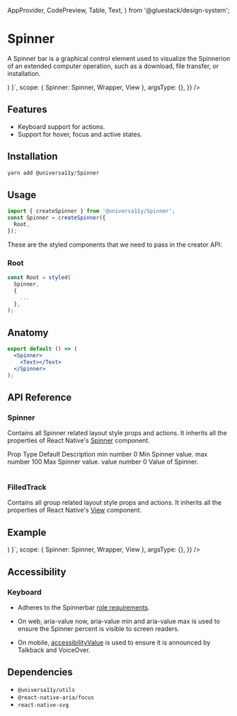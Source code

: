 
<Meta title="components/Spinner" />


  AppProvider,
  CodePreview,
  Table,
  Text,
} from '@gluestack/design-system';

# Spinner

A Spinner bar is a graphical control element used to visualize the Spinnerion of an extended computer operation, such as a download, file transfer, or installation.

<AppProvider>
  <CodePreview
    showComponentRenderer={true}
    showArgsController={false}
    metaData={{
      code: ` 
      function App () {
        return (
          <Wrapper>
            <View style={{width:"70vw"}}>
              <Spinner value={50}>
                <Spinner.FilledTrack />
              </Spinner>
            </View>
          </Wrapper>
    )
    }`,
      scope: { Spinner: Spinner, Wrapper, View },
      argsType: {},
    }}
  />
</AppProvider>

<br />

## Features

- Keyboard support for actions.
- Support for hover, focus and active states.

## Installation

```jsx
yarn add @universa11y/Spinner
```

## Usage

```jsx
import { createSpinner } from '@universa11y/Spinner';
const Spinner = createSpinner({
  Root,
});
```

These are the styled components that we need to pass in the creator API:

### Root

```jsx
const Root = styled(
  Spinner,
  {
    ...
  },
);
```

## Anatomy

```jsx
export default () => (
  <Spinner>
    <Text></Text>
  </Spinner>
);
```

## API Reference

### Spinner

Contains all Spinner related layout style props and actions.
It inherits all the properties of React Native's [Spinner](https://reactnative.dev/docs/Spinner#props) component.

<AppProvider>
  <Table>
    <Table.THead sx={{ _dark: { bg: '$gray800' }, _light: { bg: '$gray100' } }}>
      <Table.TR>
        <Table.TH>
          <Text>Prop</Text>
        </Table.TH>
        <Table.TH>
          <Text>Type</Text>
        </Table.TH>
        <Table.TH>
          <Text>Default</Text>
        </Table.TH>
        <Table.TH>
          <Text>Description</Text>
        </Table.TH>
      </Table.TR>
    </Table.THead>
    <Table.TBody>
      <Table.TR>
        <Table.TD>
          <Text>min</Text>
        </Table.TD>
        <Table.TD>
          <Text>number</Text>
        </Table.TD>
        <Table.TD>
          <Text>0</Text>
        </Table.TD>
        <Table.TD>
          <Text>Min Spinner value.</Text>
        </Table.TD>
      </Table.TR>
      <Table.TR>
        <Table.TD>
          <Text>max</Text>
        </Table.TD>
        <Table.TD>
          <Text>number</Text>
        </Table.TD>
        <Table.TD>
          <Text>100</Text>
        </Table.TD>
        <Table.TD>
          <Text>Max Spinner value.</Text>
        </Table.TD>
      </Table.TR> <Table.TR>
        <Table.TD>
          <Text>value</Text>
        </Table.TD>
        <Table.TD>
          <Text>number</Text>
        </Table.TD>
        <Table.TD>
          <Text>0</Text>
        </Table.TD>
        <Table.TD>
          <Text>Value of Spinner.</Text>
        </Table.TD>
      </Table.TR>
    </Table.TBody>
  </Table>
</AppProvider>

### FilledTrack

Contains all group related layout style props and actions.
It inherits all the properties of React Native's [View](https://reactnative.dev/docs/view#props) component.

## Example

<AppProvider>
  <CodePreview
    showComponentRenderer={true}
    showArgsController={false}
    metaData={{
      code: ` 
      function App () {
        return (
          <Wrapper>
            <View style={{width:"70vw"}}>
              <Spinner value={50}>
                <Spinner.FilledTrack />
              </Spinner>
            </View>
          </Wrapper>
    )
    }`,
      scope: { Spinner: Spinner, Wrapper, View },
      argsType: {},
    }}
  />
</AppProvider>

## Accessibility

### Keyboard

- Adheres to the Spinnerbar [role requirements]("https://www.w3.org/TR/wai-aria-1.2/#Spinnerbar").

- On web, aria-value now, aria-value min and aria-value max is used to ensure the Spinner percent is visible to screen readers.

- On mobile, [accessibilityValue]('https://reactnative.dev/docs/accessibility#accessibilityvalue') is used to ensure it is announced by Talkback and VoiceOver.

## Dependencies

- `@universa11y/utils`
- `@react-native-aria/focus`
- `react-native-svg`
